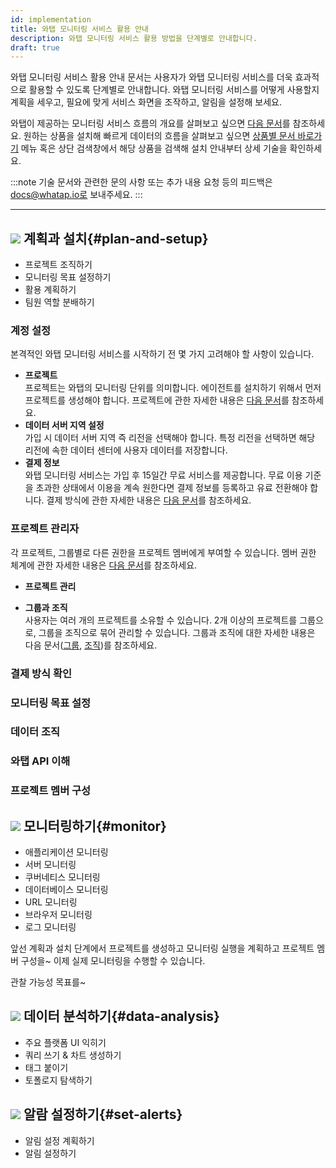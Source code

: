 ```yaml
---
id: implementation
title: 와탭 모니터링 서비스 활용 안내
description: 와탭 모니터링 서비스 활용 방법을 단계별로 안내합니다.
draft: true
---
```


<!-- temp -->
<!-- 구현 시행 활용 안내 -->
<!-- implementation 구현 시행 실행 임의 텍스트 -->

와탭 모니터링 서비스 활용 안내 문서는 사용자가 와탭 모니터링 서비스를 더욱 효과적으로 활용할 수 있도록 단계별로 안내합니다. 와탭 모니터링 서비스를 어떻게 사용할지 계획을 세우고, 필요에 맞게 서비스 화면을 조작하고, 알림을 설정해 보세요.

와탭이 제공하는 모니터링 서비스 흐름의 개요를 살펴보고 싶으면 [다음 문서](../quick-guide)를 참조하세요. 원하는 상품을 설치해 빠르게 데이터의 흐름을 살펴보고 싶으면 [상품별 문서 바로가기](../#shortcut-product) 메뉴 혹은 상단 검색창에서 해당 상품을 검색해 설치 안내부터 상세 기술을 확인하세요.

<!-- 와탭 모니터링 서비스를 효과적으로 활용하기 위해 다음의 단계별 진행을 참고하세요. -->
<!-- 이 문서는 사용자 맞춤형 솔루션 와탭 -->
<!-- 
1. **[계획과 설치](#plan-and-setup)**
1. **[모니터링하기](#monitor)** 
1. **[데이터 분석하기](#data-analysis)**
1. **[알람 설정하기](#set-alerts)**
-->
:::note
기술 문서와 관련한 문의 사항 또는 추가 내용 요청 등의 피드백은 docs@whatap.io로 보내주세요.
:::
 
---

## ![](/img/number-01.png) 계획과 설치{#plan-and-setup}

* 프로젝트 조직하기
* 모니터링 목표 설정하기
* 활용 계획하기
* 팀원 역할 분배하기

### 계정 설정

본격적인 와탭 모니터링 서비스를 시작하기 전 몇 가지 고려해야 할 사항이 있습니다.

* **프로젝트**<br/>
  프로젝트는 와탭의 모니터링 단위를 의미합니다. 에이전트를 설치하기 위해서 먼저 프로젝트를 생성해야 합니다. 프로젝트에 관한 자세한 내용은 [다음 문서](../project)를 참조하세요.
* **데이터 서버 지역 설정**<br/>
  가입 시 데이터 서버 지역 즉 리전을 선택해야 합니다. 특정 리전을 선택하면 해당 리전에 속한 데이터 센터에 사용자 데이터를 저장합니다. 
* **결제 정보**<br/>
  와탭 모니터링 서비스는 가입 후 15일간 무료 서비스를 제공합니다. 무료 이용 기준을 초과한 상태에서 이용을 계속 원한다면 결제 정보를 등록하고 유료 전환해야 합니다. 결제 방식에 관한 자세한 내용은 [다음 문서](../management/billing)를 참조하세요. 
  <!-- 보안 규정 없음? -->

### 프로젝트 관리자

각 프로젝트, 그룹별로 다른 권한을 프로젝트 멤버에게 부여할 수 있습니다. 멤버 권한 체계에 관한 자세한 내용은 [다음 문서](../project/project-structure#project-auth)를 참조하세요. 

* **프로젝트 관리**<br/>

* **그룹과 조직**<br/>
  사용자는 여러 개의 프로젝트를 소유할 수 있습니다. 2개 이상의 프로젝트를 그룹으로, 그룹을 조직으로 묶어 관리할 수 있습니다. 그룹과 조직에 대한 자세한 내용은 다음 문서([그룹](../project/group), [조직](../project/organization))를 참조하세요.

### 결제 방식 확인

### 모니터링 목표 설정

### 데이터 조직

### 와탭 API 이해

### 프로젝트 멤버 구성

## ![](/img/number-02.png) 모니터링하기{#monitor}

* 애플리케이션 모니터링
* 서버 모니터링
* 쿠버네티스 모니터링
* 데이터베이스 모니터링
* URL 모니터링
* 브라우저 모니터링
* 로그 모니터링

앞선 계획과 설치 단계에서 프로젝트를 생성하고 모니터링 실행을 계획하고 프로젝트 멤버 구성을~ 이제 실제 모니터링을 수행할 수 있습니다.

관찰 가능성 목표를~ 


## ![](/img/number-03.png) 데이터 분석하기{#data-analysis}

* 주요 플랫폼 UI 익히기
* 쿼리 쓰기 & 차트 생성하기
* 태그 붙이기
* 토폴로지 탐색하기

## ![](/img/number-04.png) 알람 설정하기{#set-alerts}

* 알림 설정 계획하기
* 알림 설정하기

